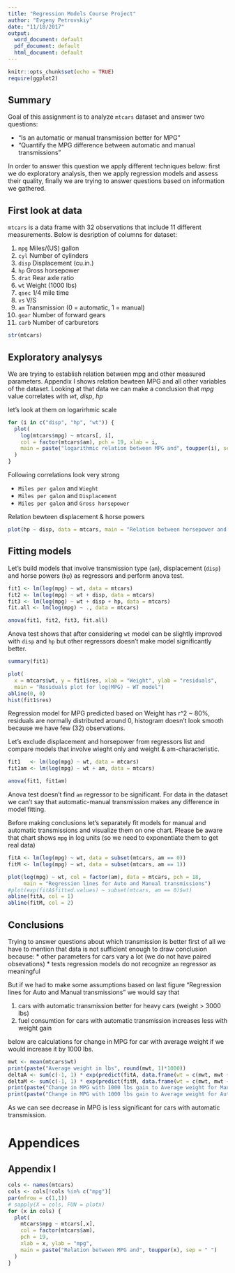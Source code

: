 ```yaml
---
title: "Regression Models Course Project"
author: "Evgeny Petrovskiy"
date: "11/18/2017"
output:
  word_document: default
  pdf_document: default
  html_document: default
---
```


```r
knitr::opts_chunk$set(echo = TRUE)
require(ggplot2)

```
## Summary

Goal of this assignment is to analyze `mtcars` dataset and answer two questions:

* "Is an automatic or manual transmission better for MPG"
* "Quantify the MPG difference between automatic and manual transmissions"

In order to answer this question we apply different techniques below: first we do exploratory analysis, then we apply regression models and assess their quality, finally we are trying to answer questions based on information we gathered.

## First look at data

`mtcars` is a data frame with 32 observations that include 11 different measurements. Below is desription of columns for  dataset: 

1.	`mpg`	Miles/(US) gallon
2.	`cyl`	Number of cylinders
3.	`disp`	Displacement (cu.in.)
4.	`hp`	Gross horsepower
5.	`drat`	Rear axle ratio
6.	`wt`	Weight (1000 lbs)
7.	`qsec`	1/4 mile time
8.	`vs`	V/S
9.	`am`	Transmission (0 = automatic, 1 = manual)
10.	`gear`	Number of forward gears
11.	`carb`	Number of carburetors


```r
str(mtcars)
```

## Exploratory analysys

We are trying to establish relation between mpg and other measured parameters. Appendix I shows relation bewteen MPG and all other variables of the dataset. Looking at that data we can make a conclusion that *mpg* value correlates with *wt*, *disp*, *hp*

let's look at them on logarirhmic scale
```r
for (i in c("disp", "hp", "wt")) {
  plot(
    log(mtcars$mpg) ~ mtcars[, i],
    col = factor(mtcars$am), pch = 19, xlab = i,
    main = paste("logarithmic relation between MPG and", toupper(i), sep = " ")
  )
}
```

Following correlations look very strong 

* `Miles per galon` and `Wieght`
* `Miles per galon` and `Displacement`
* `Miles per galon` and `Gross horsepower`

Relation bewteen displacement & horse powers

```r
plot(hp ~ disp, data = mtcars, main = "Relation between horsepower and displacement")
```

## Fitting models

Let's build models that involve transmission type (`am`), displacement (`disp`) and horse powers (`hp`) as regressors and perform anova test. 

``` r
fit1 <- lm(log(mpg) ~ wt, data = mtcars)
fit2 <- lm(log(mpg) ~ wt + disp, data = mtcars)
fit3 <- lm(log(mpg) ~ wt + disp + hp, data = mtcars)
fit.all <- lm(log(mpg) ~ ., data = mtcars)

anova(fit1, fit2, fit3, fit.all)
```

Anova test shows that after considering `wt` model can be slightly improved with `disp` and `hp` but other regressors doesn't make model significantly better.

```r
summary(fit1)

plot(
  x = mtcars$wt, y = fit1$res, xlab = "Weight", ylab = "residuals",
  main = "Residuals plot for log(MPG) ~ WT model")
abline(0, 0)
hist(fit1$res)
```

Regression model for MPG predicted based on Weight has r^2 ~ 80%, residuals are normally distributed around 0, histogram doesn't look smooth because we have few (32) observations.

Let's exclude displacement and horsepower from regressors list and compare models that involve wieght only and weight & am-characteristic.

```r
fit1   <- lm(log(mpg) ~ wt, data = mtcars)
fit1am <- lm(log(mpg) ~ wt + am, data = mtcars)

anova(fit1, fit1am)
```

Anova test doesn't find `am` regressor to be significant. For data in the dataset we can't say that automatic-manual transmission makes any difference in model fitting.

Before making conclusions let's separately fit models for manual and automatic transmissions and visualize them on one chart. Please be aware that chart shows `mpg` in log units (so we need to exponentiate them to get real data)

```r
fitA <- lm(log(mpg) ~ wt, data = subset(mtcars, am == 0))
fitM <- lm(log(mpg) ~ wt, data = subset(mtcars, am == 1))

plot(log(mpg) ~ wt, col = factor(am), data = mtcars, pch = 18,
     main = "Regression lines for Auto and Manual transmissions")
#plot(exp(fitA$fitted.values) ~ subset(mtcars, am == 0)$wt)
abline(fitA, col = 1)
abline(fitM, col = 2)

```

## Conclusions

Trying to answer questions about which transmission is better first of all we have to mention that data is not sufficient enough to draw conclusion because: * other parameters for cars vary a lot (we do not have paired obsevations)
* tests regression models do not recognize `am` regressor as meaningful

But if we had to make some assumptions based on last figure "Regression lines for Auto and Manual transmissions" we would say that 

1. cars with automatic transmission better for heavy cars (weight > 3000 lbs) 
2. fuel consumtion for cars with automatic transmission increases less with weight gain

below are calculations for change in MPG for car with average weight if we would increase it by 1000 lbs.

```r
mwt <- mean(mtcars$wt)
print(paste("Average weight in lbs", round(mwt, 1)*1000))
deltaA <- sum(c(-1, 1) * exp(predict(fitA, data.frame(wt = c(mwt, mwt + 1)))))
deltaM <- sum(c(-1, 1) * exp(predict(fitM, data.frame(wt = c(mwt, mwt + 1)))))
print(paste("Change in MPG with 1000 lbs gain to Average weight for Manual transmission", round(deltaM, 1), sep = " "))
print(paste("Change in MPG with 1000 lbs gain to Average weight for Automatic transmission", round(deltaA, 1), sep = " "))
```

As we can see decrease in MPG is less significant for cars with automatic transmission.

# Appendices

## Appendix I

```r
cols <- names(mtcars)
cols <- cols[!cols %in% c("mpg")]
par(mfrow = c(1,1))
# sapply(X = cols, FUN = plotx)
for (x in cols) {
  plot(
    mtcars$mpg ~ mtcars[,x], 
    col = factor(mtcars$am), 
    pch = 19, 
    xlab = x, ylab = "mpg",
    main = paste("Relation between MPG and", toupper(x), sep = " ")
  ) 
}

```
